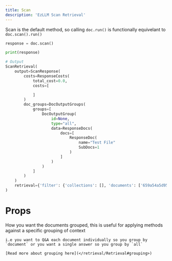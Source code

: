 ```yaml
---
title: Scan
description: 'EzLLM Scan Retrieval'
---
```


Scan is the default method, so calling `doc.run()` is functionally equivelant to `doc.scan().run()`

```py
response = doc.scan()

print(response)

# Output
ScanRetrieval(
    output=ScanResponse(
        costs=ResponseCosts(
            total_cost=0.0,
            costs=[

            ]
        )
        doc_groups=DocOutputGroups(
            groups=[
                DocOutputGroup(
                    id=None,
                    type="all",
                    data=ResponseDocs(
                        docs=[
                            ResponseDoc(
                                name="Test File"
                                SubDocs=1
                            )
                        ]
                    )
                )
            ]
        )
    )
    retrieval={'filter': {'collections': [], 'documents': ['659a54a5d9569e7b627dea93'], 'subdocs': [], 'metadata': {}}, 'retrieval': {'type': 'scan', 'accumulate': {'type': 'all'}, 'metadata': {}}}
)
```
# Props
<ParamField path="group" type="Literal['document' | 'collection' | 'all']">
    How you want the documents grouped, this is useful for applying methods against a specific grouping of context

    i.e you want to Q&A each document individually so you group by `document` or you want a single answer so you group by `all`

    [Read more about grouping here](</retrieval/Retrieval#grouping>)
</ParamField>
